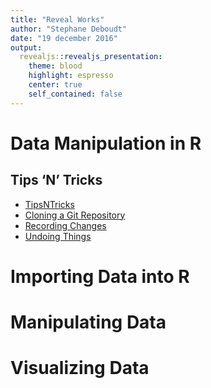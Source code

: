 ```yaml
---
title: "Reveal Works"
author: "Stephane Deboudt"
date: "19 december 2016"
output: 
  revealjs::revealjs_presentation:
    theme: blood
    highlight: espresso
    center: true
    self_contained: false
---
```


# Data Manipulation in R {data-background="prague.jpg"}

## Tips 'N' Tricks {data-background="prague.jpg"}

- [TipsNTricks](https://sdeboudt.github.io/TipsNTricks.html)
- [Cloning a Git Repository](https://git-scm.com/book/en/v2/Git-Basics-Getting-a-Git-Repository)
- [Recording Changes](https://git-scm.com/book/en/v2/Git-Basics-Recording-Changes-to-the-Repository)
- [Undoing Things](https://git-scm.com/book/en/v2/Git-Basics-Undoing-Things)


# Importing Data into R {data-background="prague.jpg"}

# Manipulating Data {data-background="prague.jpg"}

# Visualizing Data {data-background="prague.jpg"}
